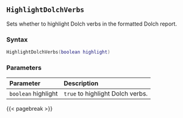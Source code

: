 ## `HighlightDolchVerbs`

Sets whether to highlight Dolch verbs in the formatted Dolch report.

### Syntax {-}

``` .lua
HighlightDolchVerbs(boolean highlight)
```

### Parameters {-}

**Parameter** | **Description**
| :-- | :-- |
|`boolean` highlight | `true` to highlight Dolch verbs. |

{{< pagebreak >}}